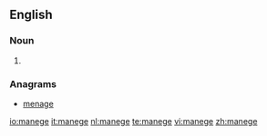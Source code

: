 {{also|Manege}}
==English==

===Noun===
{{en-noun|-}}

# {{alternative spelling of|[[manège]]}}

===Anagrams===
* [[menage#English|menage]]

[[io:manege]]
[[it:manege]]
[[nl:manege]]
[[te:manege]]
[[vi:manege]]
[[zh:manege]]